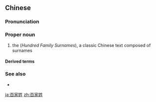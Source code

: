 ==Chinese==
{{zh-forms}}
{{zh-wp}}

===Pronunciation===
{{zh-pron
|m=Bǎijiāxìng
|m-s=Be2jia1xin4
|c=baak3 gaa1 sing3
|md=Báh-gă-sáng
|mn=Pek-ka-sèng
|cat=pn
}}

===Proper noun===
{{zh-proper noun}}

# the ''{{w|Baijiaxing}}'' (''Hundred Family Surnames''), a classic Chinese text composed of surnames

====Derived terms====
{{zh-der|百家姓讀掉頭個字，開口就說錢}}

===See also===
* {{zh-l|百姓}}

[[ja:百家姓]]
[[zh:百家姓]]